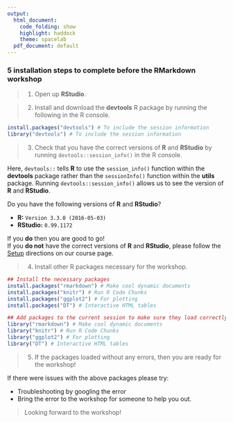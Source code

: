 ```yaml
---
output:
  html_document:
    code_folding: show
    highlight: haddock
    theme: spacelab
  pdf_document: default
---
```



### 5 installation steps to complete **before** the RMarkdown workshop

> 1. Open up **RStudio**.  

> 2. Install and download the **devtools** R package by running the following in the R console. 

```r
install.packages("devtools") # To include the session information
library("devtools") # To include the session information  
```

> 3. Check that you have the correct versions of **R** and **RStudio** by running `devtools::session_info()` in the R console.  

Here, `devtools::` tells **R** to use the `session_info()` function within the **devtools** package rather than the `sessionInfo()` function within the **utils** package.  Running `devtools::session_info()` allows us to see the version of **R** and **RStudio**. 

Do you have the following versions of **R** and **RStudio**?  

- **R:** `Version 3.3.0 (2016-05-03)`  
- **RStudio:** `0.99.1172`  

If you **do** then you are good to go!  
If you **do not** have the correct versions of **R** and **RStudio**, please follow the 
<a href="http://umswc.github.io/2016-05-11-RMarkdown/" target="_blank">Setup</a> directions on our course page.  

> 4. Install other R packages necessary for the workshop.

```r
## Install the necessary packages
install.packages("rmarkdown") # Make cool dynamic documents
install.packages("knitr") # Run R Code Chunks
install.packages("ggplot2") # For plotting
install.packages("DT") # Interactive HTML tables
```

```r
## Add packages to the current session to make sure they load correctly
library("rmarkdown") # Make cool dynamic documents
library("knitr") # Run R Code Chunks
library("ggplot2") # For plotting
library("DT") # Interactive HTML tables
```

> 5. If the packages loaded without any errors, then you are ready for the workshop!  

If there were issues with the above packages please try:  

- Troubleshooting by googling the error  
- Bring the error to the workshop for someone to help you out.  


> Looking forward to the workshop!

